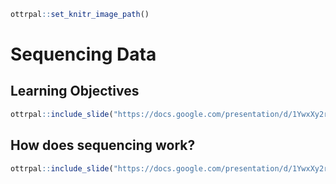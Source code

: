 
```r
ottrpal::set_knitr_image_path()
```

# Sequencing Data

## Learning Objectives

```r
ottrpal::include_slide("https://docs.google.com/presentation/d/1YwxXy2rnUgbx_7B7ENH9wpDX-j6JpJz6lGVzOkjo0qY/edit#slide=id.g144bc8d6a68_0_7")
```

## How does sequencing work?

```r
ottrpal::include_slide("https://docs.google.com/presentation/d/1YwxXy2rnUgbx_7B7ENH9wpDX-j6JpJz6lGVzOkjo0qY/edit#slide=id.g14492c87338_0_45")
```
